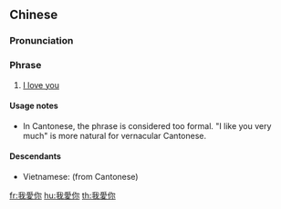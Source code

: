 {{also|我爱你}}
==Chinese==
{{phrasebook|zh}}
{{zh-forms|s=我爱你}}

===Pronunciation===
{{zh-pron
|m=wǒ ài nǐ
|c=ngo5 oi3 nei5
|cat=ph
}}

===Phrase===
{{zh-phrase}}

# [[I love you]]

====Usage notes====
* In Cantonese, the phrase is considered too formal. {{zh-l|我好鍾意你|tr=ngo5 hou2 zung1 yi3 nei5}} "I like you very much" is more natural for vernacular Cantonese.

====Descendants====
* Vietnamese: {{vi-l|ngộ ái nị}} (from Cantonese)

[[fr:我愛你]]
[[hu:我愛你]]
[[th:我愛你]]
